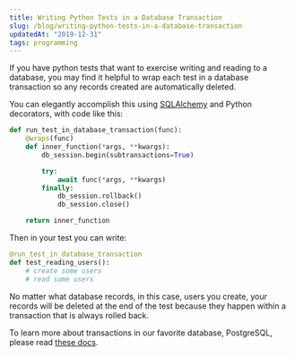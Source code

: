 ```yaml
---
title: Writing Python Tests in a Database Transaction
slug: /blog/writing-python-tests-in-a-database-transaction
updatedAt: "2019-12-31"
tags: programming
---
```


If you have python tests that want to exercise writing and reading to a
database, you may find it helpful to wrap each test in a database transaction
so any records created are automatically deleted.

You can elegantly accomplish this using
[SQLAlchemy](https://www.sqlalchemy.org/) and Python decorators, with code
like this:

```python
def run_test_in_database_transaction(func):
    @wraps(func)
    def inner_function(*args, **kwargs):
        db_session.begin(subtransactions=True)

        try:
            await func(*args, **kwargs)
        finally:
            db_session.rollback()
            db_session.close()

    return inner_function
```

Then in your test you can write:


```python
@run_test_in_database_transaction
def test_reading_users():
    # create some users
    # read some users
```

No matter what database records, in this case, users you create, your records
will be deleted at the end of the test because they happen within a
transaction that is always rolled back.

To learn more about transactions in our favorite database, PostgreSQL, please
read [these
docs](https://www.postgresql.org/docs/current/tutorial-transactions.html).
